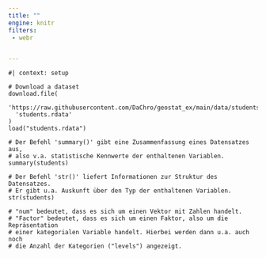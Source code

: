 ```yaml
---
title: ""
engine: knitr
filters:
 - webr


---
```


```webr-r

#| context: setup

# Download a dataset
download.file(
  'https://raw.githubusercontent.com/DaChro/geostat_ex/main/data/students.rdata',
  'students.rdata'
)
load("students.rdata")

```

```webr-r

# Der Befehl 'summary()' gibt eine Zusammenfassung eines Datensatzes aus, 
# also v.a. statistische Kennwerte der enthaltenen Variablen.
summary(students)

# Der Befehl 'str()' liefert Informationen zur Struktur des Datensatzes.
# Er gibt u.a. Auskunft über den Typ der enthaltenen Variablen.
str(students)

# "num" bedeutet, dass es sich um einen Vektor mit Zahlen handelt. 
# "Factor" bedeutet, dass es sich um einen Faktor, also um die Repräsentation 
# einer kategorialen Variable handelt. Hierbei werden dann u.a. auch noch 
# die Anzahl der Kategorien ("levels") angezeigt.

```


